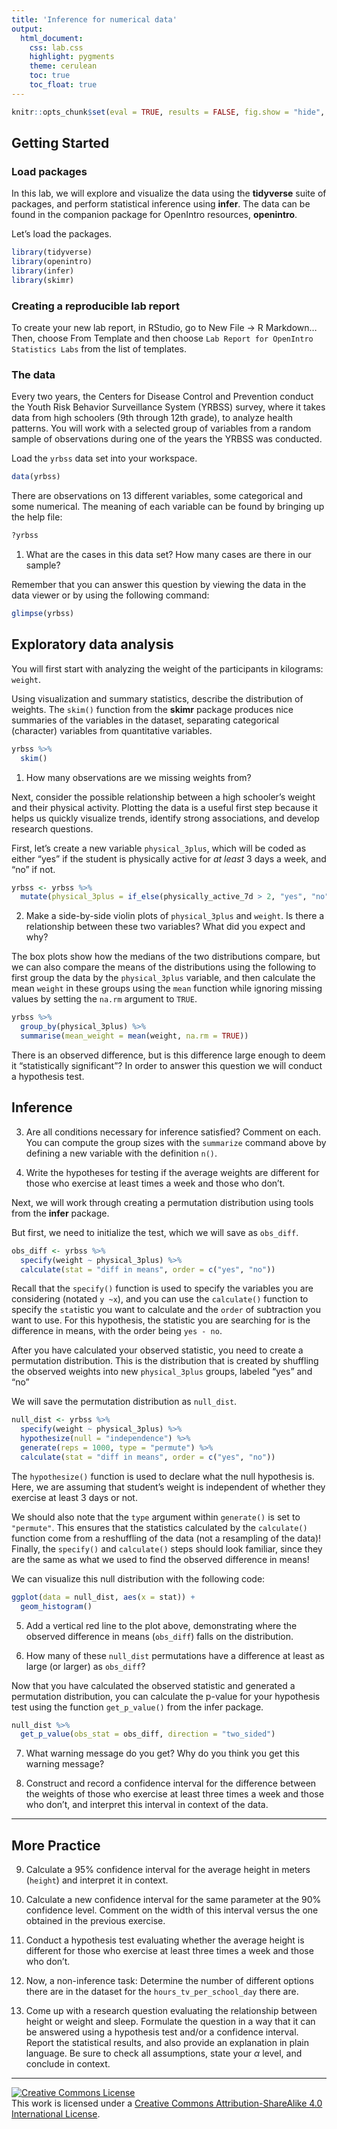 ```yaml
---
title: 'Inference for numerical data'
output:
  html_document:
    css: lab.css
    highlight: pygments
    theme: cerulean
    toc: true
    toc_float: true
---
```


```r
knitr::opts_chunk$set(eval = TRUE, results = FALSE, fig.show = "hide", message = FALSE)
```

## Getting Started

### Load packages

In this lab, we will explore and visualize the data using the **tidyverse** suite of packages, and perform statistical inference using **infer**.
The data can be found in the companion package for OpenIntro resources, **openintro**.

Let's load the packages.

```r
library(tidyverse)
library(openintro)
library(infer)
library(skimr)
```

### Creating a reproducible lab report

To create your new lab report, in RStudio, go to New File -\> R Markdown... Then, choose From Template and then choose `Lab Report for OpenIntro Statistics Labs` from the list of templates.

### The data

Every two years, the Centers for Disease Control and Prevention conduct the Youth Risk Behavior Surveillance System (YRBSS) survey, where it takes data from high schoolers (9th through 12th grade), to analyze health patterns.
You will work with a selected group of variables from a random sample of observations during one of the years the YRBSS was conducted.

Load the `yrbss` data set into your workspace.

```r
data(yrbss)
```

There are observations on 13 different variables, some categorical and some numerical.
The meaning of each variable can be found by bringing up the help file:

```r
?yrbss
```

1.  What are the cases in this data set? How many cases are there in our sample?

Remember that you can answer this question by viewing the data in the data viewer or by using the following command:

```r
glimpse(yrbss)
```

## Exploratory data analysis

You will first start with analyzing the weight of the participants in kilograms: `weight`.

Using visualization and summary statistics, describe the distribution of weights.
The `skim()` function from the **skimr** package produces nice summaries of the variables in the dataset, separating categorical (character) variables from quantitative variables.

```r
yrbss %>% 
  skim()
```

1.  How many observations are we missing weights from?

Next, consider the possible relationship between a high schooler's weight and their physical activity.
Plotting the data is a useful first step because it helps us quickly visualize trends, identify strong associations, and develop research questions.

First, let's create a new variable `physical_3plus`, which will be coded as either "yes" if the student is physically active for *at least* 3 days a week, and "no" if not.

```r
yrbss <- yrbss %>% 
  mutate(physical_3plus = if_else(physically_active_7d > 2, "yes", "no"))
```

2.  Make a side-by-side violin plots of `physical_3plus` and `weight`. Is there a relationship between these two variables? What did you expect and why?

The box plots show how the medians of the two distributions compare, but we can also compare the means of the distributions using the following to first group the data by the `physical_3plus` variable, and then calculate the mean `weight` in these groups using the `mean` function while ignoring missing values by setting the `na.rm` argument to `TRUE`.

```r
yrbss %>%
  group_by(physical_3plus) %>%
  summarise(mean_weight = mean(weight, na.rm = TRUE))
```

There is an observed difference, but is this difference large enough to deem it "statistically significant"?
In order to answer this question we will conduct a hypothesis test.

## Inference

3.  Are all conditions necessary for inference satisfied?
    Comment on each.
    You can compute the group sizes with the `summarize` command above by defining a new variable with the definition `n()`.

4.  Write the hypotheses for testing if the average weights are different for those who exercise at least times a week and those who don't.

Next, we will work through creating a permutation distribution using tools from the **infer** package.

But first, we need to initialize the test, which we will save as `obs_diff`.

```r
obs_diff <- yrbss %>%
  specify(weight ~ physical_3plus) %>%
  calculate(stat = "diff in means", order = c("yes", "no"))
```

Recall that the `specify()` function is used to specify the variables you are considering (notated `y ~x`), and you can use the `calculate()` function to specify the `stat`istic you want to calculate and the `order` of subtraction you want to use.
For this hypothesis, the statistic you are searching for is the difference in means, with the order being `yes - no`.

After you have calculated your observed statistic, you need to create a permutation distribution.
This is the distribution that is created by shuffling the observed weights into new `physical_3plus` groups, labeled "yes" and "no"

We will save the permutation distribution as `null_dist`.

```r
null_dist <- yrbss %>%
  specify(weight ~ physical_3plus) %>%
  hypothesize(null = "independence") %>%
  generate(reps = 1000, type = "permute") %>%
  calculate(stat = "diff in means", order = c("yes", "no"))
```

The `hypothesize()` function is used to declare what the null hypothesis is.
Here, we are assuming that student's weight is independent of whether they exercise at least 3 days or not.

We should also note that the `type` argument within `generate()` is set to `"permute"`.
This ensures that the statistics calculated by the `calculate()` function come from a reshuffling of the data (not a resampling of the data)!
Finally, the `specify()` and `calculate()` steps should look familiar, since they are the same as what we used to find the observed difference in means!

We can visualize this null distribution with the following code:

```r
ggplot(data = null_dist, aes(x = stat)) +
  geom_histogram()
```

5.  Add a vertical red line to the plot above, demonstrating where the observed difference in means (`obs_diff`) falls on the distribution.

6.  How many of these `null_dist` permutations have a difference at least as large (or larger) as `obs_diff`?

Now that you have calculated the observed statistic and generated a permutation distribution, you can calculate the p-value for your hypothesis test using the function `get_p_value()` from the infer package.

```r
null_dist %>%
  get_p_value(obs_stat = obs_diff, direction = "two_sided")
```

7.  What warning message do you get?
    Why do you think you get this warning message?

8.  Construct and record a confidence interval for the difference between the weights of those who exercise at least three times a week and those who don't, and interpret this interval in context of the data.

------------------------------------------------------------------------

## More Practice

9.  Calculate a 95% confidence interval for the average height in meters (`height`) and interpret it in context.

10. Calculate a new confidence interval for the same parameter at the 90% confidence level.
    Comment on the width of this interval versus the one obtained in the previous exercise.

11. Conduct a hypothesis test evaluating whether the average height is different for those who exercise at least three times a week and those who don't.

12. Now, a non-inference task: Determine the number of different options there are in the dataset for the `hours_tv_per_school_day` there are.

13. Come up with a research question evaluating the relationship between height or weight and sleep.
    Formulate the question in a way that it can be answered using a hypothesis test and/or a confidence interval.
    Report the statistical results, and also provide an explanation in plain language.
    Be sure to check all assumptions, state your $\alpha$ level, and conclude in context.

------------------------------------------------------------------------

<a rel="license" href="http://creativecommons.org/licenses/by-sa/4.0/">![Creative Commons License](https://i.creativecommons.org/l/by-sa/4.0/88x31.png){style="border-width:0"}</a><br />This work is licensed under a <a rel="license" href="http://creativecommons.org/licenses/by-sa/4.0/">Creative Commons Attribution-ShareAlike 4.0 International License</a>.
